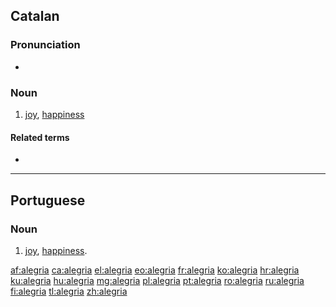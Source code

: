 {{also|alegría}}
==Catalan==

===Pronunciation===
* {{rhymes|iə|lang=ca}}

===Noun===
{{ca-noun|f|alegries}}

# {{usually|uncountable|lang=ca}} [[joy]], [[happiness]]

====Related terms====
* {{l|ca|alegrar}}

----

==Portuguese==

===Noun===
{{pt-noun|f}}

# [[joy]], [[happiness]].

[[af:alegria]]
[[ca:alegria]]
[[el:alegria]]
[[eo:alegria]]
[[fr:alegria]]
[[ko:alegria]]
[[hr:alegria]]
[[ku:alegria]]
[[hu:alegria]]
[[mg:alegria]]
[[pl:alegria]]
[[pt:alegria]]
[[ro:alegria]]
[[ru:alegria]]
[[fi:alegria]]
[[tl:alegria]]
[[zh:alegria]]
